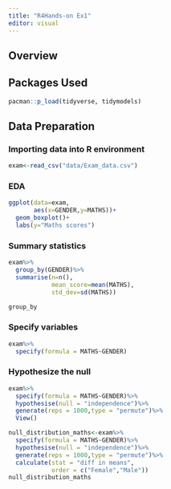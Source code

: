 ```yaml
---
title: "R4Hands-on Ex1"
editor: visual
---
```


## Overview

## Packages Used

```r
pacman::p_load(tidyverse, tidymodels)
```

## Data Preparation

### Importing data into R environment

```r
exam<-read_csv("data/Exam_data.csv")
```

### EDA

```r
ggplot(data=exam,
       aes(x=GENDER,y=MATHS))+
  geom_boxplot()+
  labs(y="Maths scores")
```

### Summary statistics

```r
exam%>%
  group_by(GENDER)%>%
  summarise(n=n(),
            mean_score=mean(MATHS),
            std_dev=sd(MATHS))

group_by
```

### Specify variables

```r
exam%>%
  specify(formula = MATHS~GENDER)
```

### Hypothesize the null

```r
exam%>%
  specify(formula = MATHS~GENDER)%>%
  hypothesise(null = "independence")%>%
  generate(reps = 1000,type = "permute")%>%
  View()

```

```r
null_distribution_maths<-exam%>%
  specify(formula = MATHS~GENDER)%>%
  hypothesise(null = "independence")%>%
  generate(reps = 1000,type = "permute")%>%
  calculate(stat = "diff in means",
            order = c("Female","Male"))
null_distribution_maths
```
